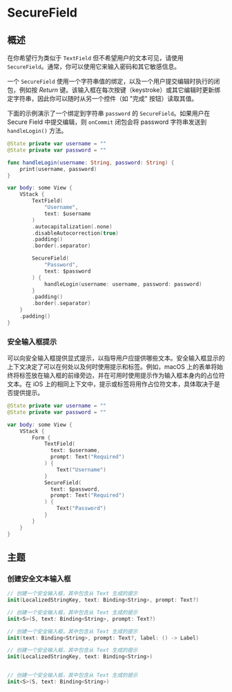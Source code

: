 
# SecureField

<OriginalLink
  title="用户在其中安全地输入私人文本的控件"
  value="https://developer.apple.com/documentation/swiftui/securefield"
/>

## 概述

在你希望行为类似于 `TextField` 但不希望用户的文本可见，请使用 `SecureField`。通常，你可以使用它来输入密码和其它敏感信息。

一个 `SecureField` 使用一个字符串值的绑定，以及一个用户提交编辑时执行的闭包，例如按 _Return_ 键。该输入框在每次按键（keystroke）或其它编辑时更新绑定字符串，因此你可以随时从另一个控件（如 "完成" 按钮）读取其值。

下面的示例演示了一个绑定到字符串 `password` 的 `SecureField`。如果用户在 Secure Field 中提交编辑，则 `onCommit` 闭包会将 password 字符串发送到 `handleLogin()` 方法。

<ScreenshotBlock src={SecureFieldImage}>

```swift
@State private var username = ""
@State private var password = ""

func handleLogin(username: String, password: String) {
    print(username, password)
}

var body: some View {
    VStack {
        TextField(
            "Username",
            text: $username
        )
        .autocapitalization(.none)
        .disableAutocorrection(true)
        .padding()
        .border(.separator)

        SecureField(
            "Password",
            text: $password
        ) {
            handleLogin(username: username, password: password)
        }
        .padding()
        .border(.separator)
    }
    .padding()
}
```

</ScreenshotBlock>

### 安全输入框提示

可以向安全输入框提供显式提示，以指导用户应提供哪些文本。安全输入框显示的上下文决定了可以在何处以及何时使用提示和标签。例如，macOS 上的表单将始终将标签放在输入框的前缘旁边，并在可用时使用提示作为输入框本身内的占位符文本。在 iOS 上的相同上下文中，提示或标签将用作占位符文本，具体取决于是否提供提示。

<ScreenshotBlock src={SecureFieldFormImage}>

```swift
@State private var username = ""
@State private var password = ""

var body: some View {
    VStack {
        Form {
            TextField(
              text: $username,
              prompt: Text("Required")
            ) {
                Text("Username")
            }
            SecureField(
              text: $password,
              prompt: Text("Required")
            ) {
                Text("Password")
            }
        }
    }
}
```

</ScreenshotBlock>

## 主题

### 创建安全文本输入框

```swift
// 创建一个安全输入框，其中包含从 Text 生成的提示
init(LocalizedStringKey, text: Binding<String>, prompt: Text?)

// 创建一个安全输入框，其中包含从 Text 生成的提示
init<S>(S, text: Binding<String>, prompt: Text?)

// 创建一个安全输入框，其中包含从 Text 生成的提示
init(text: Binding<String>, prompt: Text?, label: () -> Label)

// 创建一个安全输入框，其中包含从 Text 生成的提示
init(LocalizedStringKey, text: Binding<String>)


// 创建一个安全输入框，其中包含从 Text 生成的提示
init<S>(S, text: Binding<String>)
```
